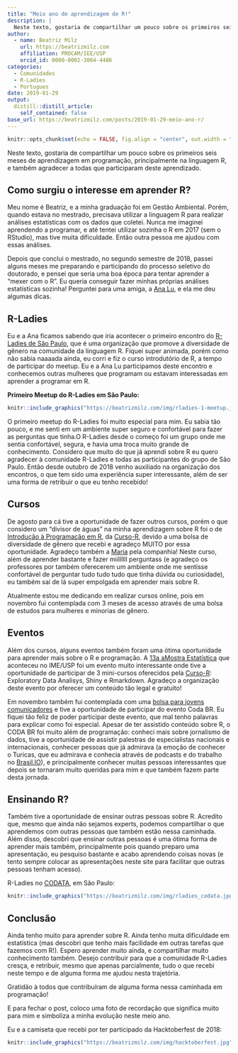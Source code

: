 ```yaml
---
title: "Meio ano de aprendizagem de R!"
description: |
  Neste texto, gostaria de compartilhar um pouco sobre os primeiros seis meses de aprendizagem em programação, principalmente na linguagem R.
author:
  - name: Beatriz Milz
    url: https://beatrizmilz.com
    affiliation: PROCAM/IEE/USP
    orcid_id: 0000-0002-3064-4486
categories:
  - Comunidades
  - R-Ladies
  - Portugues 
date: 2019-01-29
output:
  distill::distill_article:
    self_contained: false
base_url: https://beatrizmilz.com/posts/2019-01-29-meio-ano-r/
---
```

```r
knitr::opts_chunk$set(echo = FALSE, fig.align = "center", out.width = "100%")
```

Neste texto, gostaria de compartilhar um pouco sobre os primeiros seis meses de aprendizagem em programação, principalmente na linguagem R, e também agradecer a todas que participaram deste aprendizado.

## Como surgiu o interesse em aprender R?
Meu nome é Beatriz, e a minha graduação foi em Gestão Ambiental. Porém, quando estava no mestrado, precisava utilizar a linguagem R para realizar análises estatísticas com os dados que coletei. Nunca me imaginei aprendendo a programar, e até tentei utilizar sozinha o R em 2017 (sem o RStudio), mas tive muita dificuldade. Então outra pessoa me ajudou com essas análises.

Depois que conclui o mestrado, no segundo semestre de 2018, passei alguns meses me preparando e participando do processo seletivo do doutorado, e pensei que seria uma boa época para tentar aprender a “mexer com o R”. Eu queria conseguir fazer minhas próprias análises estatísticas sozinha! Perguntei para uma amiga, a [Ana Lu](https://github.com/analuspi), e ela me deu algumas dicas.

## R-Ladies
Eu e a Ana ficamos sabendo que iria acontecer o primeiro encontro do [R-Ladies de São Paulo](https://www.meetup.com/R-Ladies-Sao-Paulo), que é uma organização que promove a diversidade de gênero na comunidade da linguagem R. Fiquei super animada, porém como não sabia naaaada ainda, eu corri e fiz o curso introdutório de R, a tempo de participar do meetup. Eu e a Ana Lu participamos deste encontro e conhecemos outras mulheres que programam ou estavam interessadas em aprender a programar em R.

**Primeiro Meetup do R-Ladies em São Paulo:**
```r
knitr::include_graphics("https://beatrizmilz.com/img/rladies-1-meetup.jpeg")
```

O primeiro meetup do R-Ladies foi muito especial para mim. Eu sabia tão pouco, e me senti em um ambiente super seguro e confortável para fazer as perguntas que tinha.O R-Ladies desde o começo foi um grupo onde me sentia confortável, segura, e havia uma troca muito grande de conhecimento. Considero que muito do que já aprendi sobre R eu quero agradecer à comunidade R-Ladies e todas as participantes do grupo de São Paulo. Então desde outubro de 2018 venho auxiliado na organização dos encontros, o que tem sido uma experiência super interessante, além de ser uma forma de retribuir o que eu tenho recebido!

## Cursos
De agosto para cá tive a oportunidade de fazer outros cursos, porém o que considero um “divisor de águas” na minha aprendizagem sobre R foi o de [Introdução à Programação em R](https://www.curso-r.com/cursos/intro-r/), da [Curso-R](https://www.curso-r.com/), devido a uma bolsa de diversidade de gênero que recebi e agradeço MUITO por essa oportunidade. Agradeço também a [Maria](https://github.com/MaryMS/) pela companhia! Neste curso, além de aprender bastante e fazer miillllll perguntass (e agradeço os professores por também oferecerem um ambiente onde me sentisse confortável de perguntar tudo tudo tudo que tinha dúvida ou curiosidade), eu também saí de lá super empolgada em aprender mais sobre R.

Atualmente estou me dedicando em realizar cursos online, pois em novembro fui contemplada com 3 meses de acesso através de uma bolsa de estudos para mulheres e minorias de gênero.

## Eventos
Além dos cursos, alguns eventos também foram uma ótima oportunidade para aprender mais sobre o R e programação. A [13a aMostra Estatística](https://www.ime.usp.br/~amostra/) que aconteceu no IME/USP foi um evento muito interessante onde tive a oportunidade de participar de 3 mini-cursos oferecidos pela [Curso-R](https://www.curso-r.com/): Exploratory Data Analisys, Shiny e Rmarkdown. Agradeço a organização deste evento por oferecer um conteúdo tão legal e gratuito!

Em novembro também fui contemplada com uma [bolsa para jovens comunicadores](https://escoladedados.org/2018/10/confira-a-lista-dos-selecionados-para-as-bolsas-de-jovens-comunicadores-do-coda-br/) e tive a oportunidade de participar do evento Coda BR. Eu fiquei tão feliz de poder participar deste evento, que mal tenho palavras para explicar como foi especial. Apesar de ter assistido conteúdo sobre R, o CODA BR foi muito além de programação: conheci mais sobre jornalismo de dados, tive a oportunidade de assistir palestras de especialistas nacionais e internacionais, conhecer pessoas que já admirava (a emoção de conhecer o Turicas, que eu admirava e conhecia através de podcasts e do trabalho no [Brasil.IO](https://brasil.io/home)), e principalmente conhecer muitas pessoas interessantes que depois se tornaram muito queridas para mim e que também fazem parte desta jornada.

## Ensinando R?
Também tive a oportunidade de ensinar outras pessoas sobre R. Acredito que, mesmo que ainda não sejamos experts, podemos compartilhar o que aprendemos com outras pessoas que também estão nessa caminhada. Além disso, descobri que ensinar outras pessoas é uma ótima forma de aprender mais também, principalmente pois quando preparo uma apresentação, eu pesquiso bastante e acabo aprendendo coisas novas (e tento sempre colocar as apresentações neste site para facilitar que outras pessoas tenham acesso).

R-Ladies no [CODATA](http://www.ictp-saifr.org/2018-codata-rda-school-of-research-data-science/), em São Paulo:

```r
knitr::include_graphics("https://beatrizmilz.com/img/rladies_codata.jpg") 
```

## Conclusão
Ainda tenho muito para aprender sobre R. Ainda tenho muita dificuldade em estatística (mas descobri que tenho mais facilidade em outras tarefas que fazemos com R!). Espero aprender muito ainda, e compartilhar muito conhecimento também. Desejo contribuir para que a comunidade R-Ladies cresça, e retribuir, mesmo que apenas parcialmente, tudo o que recebi neste tempo e de alguma forma me ajudou nesta trajetória.

Gratidão à todos que contribuíram de alguma forma nessa caminhada em programação!

E para fechar o post, coloco uma foto de recordação que significa muito para mim e simboliza a minha evolução neste meio ano.

Eu e a camiseta que recebi por ter participado da Hacktoberfest de 2018:

```r
knitr::include_graphics("https://beatrizmilz.com/img/hacktoberfest.jpg")
```
